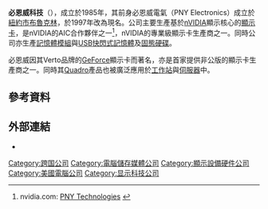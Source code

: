 {{Infobox Company
|name       = 必恩威科技
|name_en    = PNY Technologies
|logo       = PNY Technologies logo.svg
|type       = [[私人公司|私有]]
|foundation = [[美國|美國]][[紐約市|紐約市]][[布鲁克林区|布魯克林]]（{{Start date|1985}}）
|location   = [[美國|美國]][[新澤西州|新澤西州]]{{Link-en|Parsippany-Troy Hills市|Parsippany-Troy Hills}}
|key_people = Gadi Cohen<small>（執行長）</small>
|industry   = [[顯示卡|顯示卡]]、[[記憶體|記憶體]]模組、[[快閃記憶體|快閃記憶體]]
|homepage   = {{URL|https://www.pny.com/}}
|slogan     = Make Life Simple
}}
'''必恩威科技'''（{{lang-en|PNY Technologies}}），成立於1985年，其前身必恩威電氣（PNY Electronics）成立於[[紐約市|紐約市]][[布鲁克林区|布魯克林]]，於1997年改為現名。公司主要生產基於[[nVIDIA|nVIDIA]]顯示核心的[[顯示卡|顯示卡]]，是nVIDIA的AIC合作夥伴之一<ref>nvidia.com: [http://www.nvidia.com/object/IO_20020822_6482.html PNY Technologies] {{Wayback|url=http://www.nvidia.com/object/IO_20020822_6482.html |date=20190524084628 }}</ref>，nVIDIA的專業級顯示卡生產商之一。同時公司亦生產[[記憶體模組|記憶體模組]]與[[USB|USB]][[闪存|快閃式記憶體]]及[[固态硬盘|固態硬碟]]。

必恩威因其Verto品牌的[[nVIDIA_GeForce|GeForce]]顯示卡而著名，亦是首家提供非公版的顯示卡生產商之一。同時其[[nVIDIA_Quadro|Quadro]]產品也被廣泛應用於[[工作站|工作站]]與[[伺服器|伺服器]]中。

==參考資料==
{{Reflist}}

==外部連結==
*{{Official website|1=https://www.pny.com/}}

{{美国公司小作品}}
{{ict-company-stub}}

[[Category:跨国公司|Category:跨国公司]]
[[Category:電腦儲存媒體公司|Category:電腦儲存媒體公司]]
[[Category:顯示設備硬件公司|Category:顯示設備硬件公司]]
[[Category:美國電腦公司|Category:美國電腦公司]]
[[Category:显示科技公司|Category:显示科技公司]]